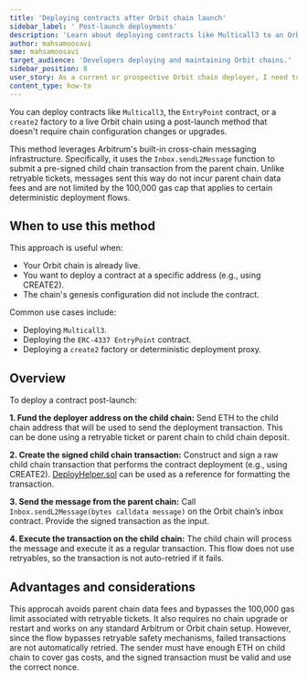 ```yaml
---
title: 'Deploying contracts after Orbit chain launch'
sidebar_label: ' Post-launch deployments'
description: 'Learn about deploying contracts like Multicall3 to an Orbit chain after launch using sendL2Message, without needing a chain upgrade or predeploy.'
author: mahsamoosavi
sme: mahsamoosavi
target_audience: 'Developers deploying and maintaining Orbit chains.'
sidebar_position: 8
user_story: As a current or prospective Orbit chain deployer, I need to learn how to deploy contracts like Multicall3 *after* the chain has launched, so that I can use them at known addresses without needing to restart or modify the chain config.
content_type: how-to
---
```


You can deploy contracts like `Multicall3`, the `EntryPoint` contract, or a `create2` factory to a live Orbit chain using a post-launch method that doesn't require chain configuration changes or upgrades.

This method leverages Arbitrum's built-in cross-chain messaging infrastructure. Specifically, it uses the `Inbox.sendL2Message` function to submit a pre-signed child chain transaction from the parent chain. Unlike retryable tickets, messages sent this way do not incur parent chain data fees and are not limited by the 100,000 gas cap that applies to certain deterministic deployment flows.

## When to use this method

This approach is useful when:

- Your Orbit chain is already live.
- You want to deploy a contract at a specific address (e.g., using CREATE2).
- The chain's genesis configuration did not include the contract.

Common use cases include:

- Deploying `Multicall3`.
- Deploying the `ERC-4337 EntryPoint` contract.
- Deploying a `create2` factory or deterministic deployment proxy.

## Overview

To deploy a contract post-launch:

**1. Fund the deployer address on the child chain:** Send ETH to the child chain address that will be used to send the deployment transaction. This can be done using a retryable ticket or parent chain to child chain deposit.

**2. Create the signed child chain transaction:** Construct and sign a raw child chain transaction that performs the contract deployment (e.g., using CREATE2). [DeployHelper.sol](https://github.com/OffchainLabs/nitro-contracts/blob/main/src/rollup/DeployHelper.sol) can be used as a reference for formatting the transaction.

**3. Send the message from the parent chain:** Call `Inbox.sendL2Message(bytes calldata message)` on the Orbit chain’s inbox contract. Provide the signed transaction as the input.

**4. Execute the transaction on the child chain:** The child chain will process the message and execute it as a regular transaction. This flow does not use retryables, so the transaction is not auto-retried if it fails.

## Advantages and considerations

This approcah avoids parent chain data fees and bypasses the 100,000 gas limit associated with retryable tickets. It also requires no chain upgrade or restart and works on any standard Arbitrum or Orbit chain setup. However, since the flow bypasses retryable safety mechanisms, failed transactions are not automatically retried. The sender must have enough ETH on child chain to cover gas costs, and the signed transaction must be valid and use the correct nonce.
